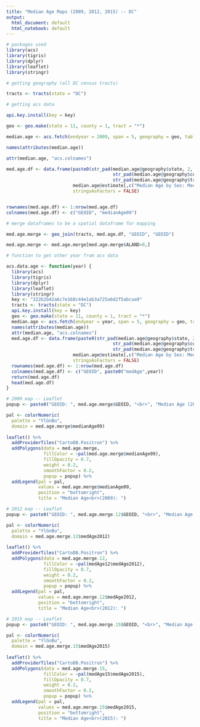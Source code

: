 ---
title: "Median Age Maps (2009, 2012, 2015) -- DC"
output:
  html_document: default
  html_notebook: default
---

```{r}
# packages used
library(acs)
library(tigris)
library(dplyr)
library(leaflet)
library(stringr)
```

```{r}
# getting geography (all DC census tracts)

tracts <- tracts(state = "DC")
```

```{r}
# getting acs data

api.key.install(key = key)

geo <- geo.make(state = 11, county = 1, tract = "*")

median.age <- acs.fetch(endyear = 2009, span = 5, geography = geo, table.number = "B01002", col.names = "pretty")

names(attributes(median.age))

attr(median.age, "acs.colnames")

med.age.df <- data.frame(paste0(str_pad(median.age@geography$state, 2, "left", pad = "0"),
                                        str_pad(median.age@geography$county, 3, "left", pad = "0"),
                                        str_pad(median.age@geography$tract, 6, "left", pad = "0")),
                         median.age@estimate[,c("Median Age by Sex: Median age -- Total:")],
                         stringsAsFactors = FALSE)


rownames(med.age.df) <- 1:nrow(med.age.df)   
colnames(med.age.df) <- c("GEOID", "medianAge09")
```

```{r}
# merge dataframes to be a spatial dataframe for mapping

med.age.merge <- geo_join(tracts, med.age.df, "GEOID", "GEOID")

med.age.merge <- med.age.merge[med.age.merge$ALAND>0,]
```


```{r}
# function to get other year from acs data

acs.data.age <- function(year) {
  library(acs)
  library(tigris)
  library(dplyr)
  library(leaflet)
  library(stringr)
  key <- "322b2b42a6c7e168c44e1ab3a725a6d2f5abcaa9"
  tracts <- tracts(state = "DC")
  api.key.install(key = key)
  geo <- geo.make(state = 11, county = 1, tract = "*")
  median.age <- acs.fetch(endyear = year, span = 5, geography = geo, table.number = "B01002", col.names = "pretty")
  names(attributes(median.age))
  attr(median.age, "acs.colnames")
  med.age.df <- data.frame(paste0(str_pad(median.age@geography$state, 2, "left", pad = "0"),
                                        str_pad(median.age@geography$county, 3, "left", pad = "0"),
                                        str_pad(median.age@geography$tract, 6, "left", pad = "0")),
                         median.age@estimate[,c("Median Age by Sex: Median age -- Total:")],
                         stringsAsFactors = FALSE)
  rownames(med.age.df) <- 1:nrow(med.age.df)   
  colnames(med.age.df) <- c("GEOID", paste0("medAge",year))
  return(med.age.df)
  head(med.age.df)
}
```

```{r}
# 2009 map -- Leaflet
popup <- paste0("GEOID: ", med.age.merge$GEOID, "<br>", "Median Age (2009):<br> ", med.age.merge$medianAge09, " years old")

pal <- colorNumeric(
  palette = "YlGnBu",
  domain = med.age.merge$medianAge09)
  
leaflet() %>% 
  addProviderTiles("CartoDB.Positron") %>% 
  addPolygons(data = med.age.merge,
              fillColor = ~pal(med.age.merge$medianAge09),
              fillOpacity = 0.7,
              weight = 0.2,
              smoothFactor = 0.2,
              popup = popup) %>%
  addLegend(pal = pal,
            values = med.age.merge$medianAge09,
            position = "bottomright",
            title = "Median Age<br>(2009): ")
```


```{r}
# 2012 map -- Leaflet
popup <- paste0("GEOID: ", med.age.merge.12$GEOID, "<br>", "Median Age (2012):<br> ", med.age.merge.12$medAge2012, " years old")

pal <- colorNumeric(
  palette = "YlGnBu",
  domain = med.age.merge.12$medAge2012)
  
leaflet() %>% 
  addProviderTiles("CartoDB.Positron") %>% 
  addPolygons(data = med.age.merge.12,
              fillColor = ~pal(medAge12$medAge2012),
              fillOpacity = 0.7,
              weight = 0.2,
              smoothFactor = 0.2,
              popup = popup) %>%
  addLegend(pal = pal,
            values = med.age.merge.12$medAge2012,
            position = "bottomright",
            title = "Median Age<br>(2012): ")
```


```{r}
# 2015 map -- Leaflet
popup <- paste0("GEOID: ", med.age.merge.15$GEOID, "<br>", "Median Age (2015):<br> ", med.age.merge.15$medAge2015, " years old")

pal <- colorNumeric(
  palette = "YlGnBu",
  domain = med.age.merge.15$medAge2015)
  
leaflet() %>% 
  addProviderTiles("CartoDB.Positron") %>% 
  addPolygons(data = med.age.merge.15,
              fillColor = ~pal(medAge15$medAge2015),
              fillOpacity = 0.7,
              weight = 0.2,
              smoothFactor = 0.2,
              popup = popup) %>%
  addLegend(pal = pal,
            values = med.age.merge.15$medAge2015,
            position = "bottomright",
            title = "Median Age<br>(2015): ")
```

